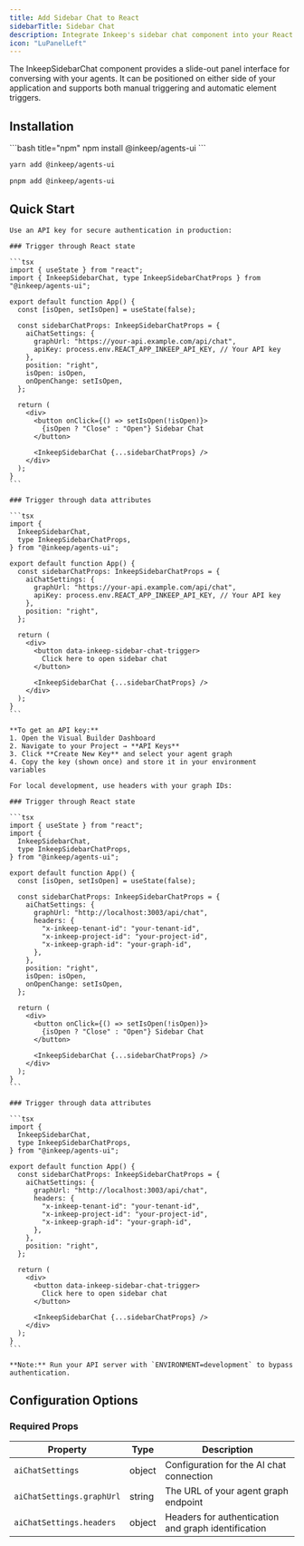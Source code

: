 ```yaml
---
title: Add Sidebar Chat to React
sidebarTitle: Sidebar Chat
description: Integrate Inkeep's sidebar chat component into your React application for seamless agent conversations.
icon: "LuPanelLeft"
---
```


The InkeepSidebarChat component provides a slide-out panel interface for conversing with your agents. It can be positioned on either side of your application and supports both manual triggering and automatic element triggers.

## Installation

<CodeGroup>
```bash title="npm"
npm install @inkeep/agents-ui
```

```bash title="yarn"
yarn add @inkeep/agents-ui
```

```bash title="pnpm"
pnpm add @inkeep/agents-ui
```

</CodeGroup>

## Quick Start

<Tabs>
  <Tab title="Production">
    
    Use an API key for secure authentication in production:
    
    ### Trigger through React state
    
    ```tsx
    import { useState } from "react";
    import { InkeepSidebarChat, type InkeepSidebarChatProps } from "@inkeep/agents-ui";

    export default function App() {
      const [isOpen, setIsOpen] = useState(false);

      const sidebarChatProps: InkeepSidebarChatProps = {
        aiChatSettings: {
          graphUrl: "https://your-api.example.com/api/chat",
          apiKey: process.env.REACT_APP_INKEEP_API_KEY, // Your API key
        },
        position: "right",
        isOpen: isOpen,
        onOpenChange: setIsOpen,
      };

      return (
        <div>
          <button onClick={() => setIsOpen(!isOpen)}>
            {isOpen ? "Close" : "Open"} Sidebar Chat
          </button>

          <InkeepSidebarChat {...sidebarChatProps} />
        </div>
      );
    }
    ```

    ### Trigger through data attributes

    ```tsx
    import {
      InkeepSidebarChat,
      type InkeepSidebarChatProps,
    } from "@inkeep/agents-ui";

    export default function App() {
      const sidebarChatProps: InkeepSidebarChatProps = {
        aiChatSettings: {
          graphUrl: "https://your-api.example.com/api/chat",
          apiKey: process.env.REACT_APP_INKEEP_API_KEY, // Your API key
        },
        position: "right",
      };

      return (
        <div>
          <button data-inkeep-sidebar-chat-trigger>
            Click here to open sidebar chat
          </button>

          <InkeepSidebarChat {...sidebarChatProps} />
        </div>
      );
    }
    ```

    **To get an API key:**
    1. Open the Visual Builder Dashboard
    2. Navigate to your Project → **API Keys**
    3. Click **Create New Key** and select your agent graph
    4. Copy the key (shown once) and store it in your environment variables

  </Tab>
  
  <Tab title="Development">
    
    For local development, use headers with your graph IDs:
    
    ### Trigger through React state
    
    ```tsx
    import { useState } from "react";
    import {
      InkeepSidebarChat,
      type InkeepSidebarChatProps,
    } from "@inkeep/agents-ui";

    export default function App() {
      const [isOpen, setIsOpen] = useState(false);

      const sidebarChatProps: InkeepSidebarChatProps = {
        aiChatSettings: {
          graphUrl: "http://localhost:3003/api/chat",
          headers: {
            "x-inkeep-tenant-id": "your-tenant-id",
            "x-inkeep-project-id": "your-project-id",
            "x-inkeep-graph-id": "your-graph-id",
          },
        },
        position: "right",
        isOpen: isOpen,
        onOpenChange: setIsOpen,
      };

      return (
        <div>
          <button onClick={() => setIsOpen(!isOpen)}>
            {isOpen ? "Close" : "Open"} Sidebar Chat
          </button>

          <InkeepSidebarChat {...sidebarChatProps} />
        </div>
      );
    }
    ```

    ### Trigger through data attributes

    ```tsx
    import {
      InkeepSidebarChat,
      type InkeepSidebarChatProps,
    } from "@inkeep/agents-ui";

    export default function App() {
      const sidebarChatProps: InkeepSidebarChatProps = {
        aiChatSettings: {
          graphUrl: "http://localhost:3003/api/chat",
          headers: {
            "x-inkeep-tenant-id": "your-tenant-id",
            "x-inkeep-project-id": "your-project-id",
            "x-inkeep-graph-id": "your-graph-id",
          },
        },
        position: "right",
      };

      return (
        <div>
          <button data-inkeep-sidebar-chat-trigger>
            Click here to open sidebar chat
          </button>

          <InkeepSidebarChat {...sidebarChatProps} />
        </div>
      );
    }
    ```

    **Note:** Run your API server with `ENVIRONMENT=development` to bypass authentication.

  </Tab>
</Tabs>

## Configuration Options

### Required Props

| Property                  | Type   | Description                                         |
| ------------------------- | ------ | --------------------------------------------------- |
| `aiChatSettings`          | object | Configuration for the AI chat connection            |
| `aiChatSettings.graphUrl` | string | The URL of your agent graph endpoint                |
| `aiChatSettings.headers`  | object | Headers for authentication and graph identification |
